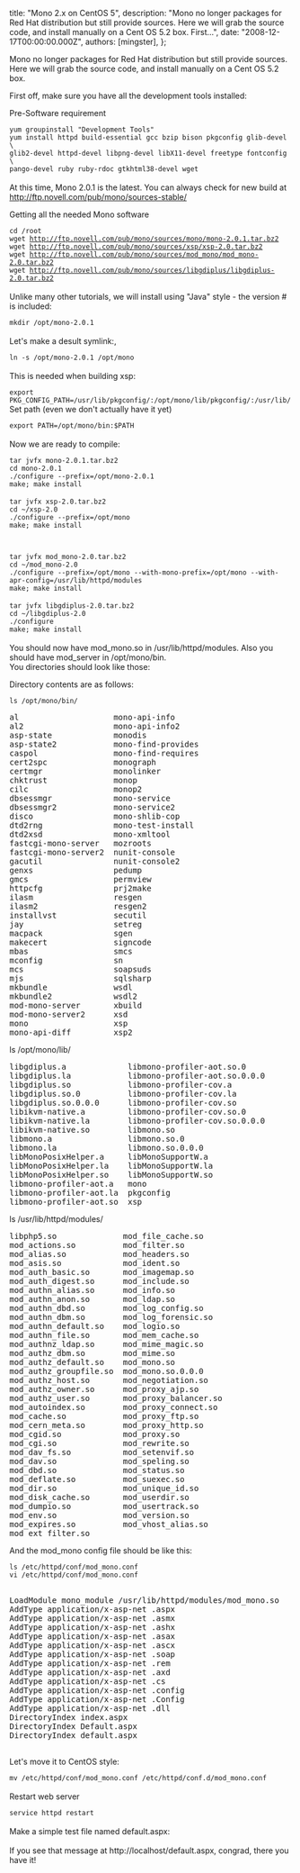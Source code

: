 
  title: "Mono 2.x on CentOS 5",
  description: "Mono no longer packages for Red Hat distribution but still provide sources. Here we will grab the source code, and install manually on a Cent OS 5.2 box. First...",
  date: "2008-12-17T00:00:00.000Z",
  authors: [mingster],
};

<p>Mono no longer packages for Red Hat distribution but still provide sources. Here we will grab the source code, and install manually on a Cent OS 5.2 box.</p>
<p>First off, make sure you have all the development tools installed:</p>
<p>Pre-Software requirement<br /><code><br />yum groupinstall "Development Tools"<br />yum install httpd build-essential gcc bzip bison pkgconfig glib-devel \<br />glib2-devel httpd-devel libpng-devel libX11-devel freetype fontconfig \<br />pango-devel ruby ruby-rdoc gtkhtml38-devel wget<br /></code><br />At this time, Mono 2.0.1 is the latest. You can always check for new build at <a href="http://ftp.novell.com/pub/mono/sources-stable/" target="_blank">http://ftp.novell.com/pub/mono/sources-stable/</a></p>
<p>Getting all the needed Mono software<br /><code><br />cd /root<br />wget <a href="http://ftp.novell.com/pub/mono/sources/mono/mono-2.0.1.tar.bz2">http://ftp.novell.com/pub/mono/sources/mono/mono-2.0.1.tar.bz2</a><br />wget <a href="http://ftp.novell.com/pub/mono/sources/xsp/xsp-2.0.tar.bz2">http://ftp.novell.com/pub/mono/sources/xsp/xsp-2.0.tar.bz2</a><br />wget <a href="http://ftp.novell.com/pub/mono/sources/mod_mono/mod_mono-2.0.tar.bz2">http://ftp.novell.com/pub/mono/sources/mod_mono/mod_mono-2.0.tar.bz2</a><br />wget <a href="http://ftp.novell.com/pub/mono/sources/libgdiplus/libgdiplus-2.0.tar.bz2">http://ftp.novell.com/pub/mono/sources/libgdiplus/libgdiplus-2.0.tar.bz2</a><br /></code><br />Unlike many other tutorials, we will install using "Java" style - the version # is included:<br /><code><br />mkdir /opt/mono-2.0.1<br /></code><br />Let's make a desult symlink:,<br /><code><br />ln -s /opt/mono-2.0.1 /opt/mono<br /></code><br />This is needed when building xsp:<br /><code><br />export PKG_CONFIG_PATH=/usr/lib/pkgconfig/:/opt/mono/lib/pkgconfig/:/usr/lib/<br /></code>Set path (even we don't actually have it yet)<br /><code><br />export PATH=/opt/mono/bin:$PATH<br /></code><br />Now we are ready to compile:<br /><code><br />tar jvfx mono-2.0.1.tar.bz2</code><br /><code>cd mono-2.0.1<br />./configure --prefix=/opt/mono-2.0.1<br />make; make install<br /></code><br /><code>tar jvfx xsp-2.0.tar.bz2</code><br /><code>cd ~/xsp-2.0<br />./configure --prefix=/opt/mono<br />make; make install</p>
<p>tar jvfx mod_mono-2.0.tar.bz2</code><br /><code>cd ~/mod_mono-2.0<br />./configure --prefix=/opt/mono --with-mono-prefix=/opt/mono --with-apr-config=/usr/lib/httpd/modules<br />make; make install<br /></code><br /><code>tar jvfx libgdiplus-2.0.tar.bz2<br /></code><code></code><code>cd ~/libgdiplus-2.0<br />./configure<br />make; make install<br /></code><br />You should now have mod_mono.so in /usr/lib/httpd/modules. Also you should have mod_server in /opt/mono/bin.<br />You directories should look like those:</p>
<p>Directory contents are as follows:<br /><code><br />ls /opt/mono/bin/</code>
<pre>al                    mono-api-info<br />al2                   mono-api-info2<br />asp-state             monodis<br />asp-state2            mono-find-provides<br />caspol                mono-find-requires<br />cert2spc              monograph<br />certmgr               monolinker<br />chktrust              monop<br />cilc                  monop2<br />dbsessmgr             mono-service<br />dbsessmgr2            mono-service2<br />disco                 mono-shlib-cop<br />dtd2rng               mono-test-install<br />dtd2xsd               mono-xmltool<br />fastcgi-mono-server   mozroots<br />fastcgi-mono-server2  nunit-console<br />gacutil               nunit-console2<br />genxs                 pedump<br />gmcs                  permview<br />httpcfg               prj2make<br />ilasm                 resgen<br />ilasm2                resgen2<br />installvst            secutil<br />jay                   setreg<br />macpack               sgen<br />makecert              signcode<br />mbas                  smcs<br />mconfig               sn<br />mcs                   soapsuds<br />mjs                   sqlsharp<br />mkbundle              wsdl<br />mkbundle2             wsdl2<br />mod-mono-server       xbuild<br />mod-mono-server2      xsd<br />mono                  xsp<br />mono-api-diff         xsp2<br /></pre>
<p>ls /opt/mono/lib/
<pre>libgdiplus.a             libmono-profiler-aot.so.0<br />libgdiplus.la            libmono-profiler-aot.so.0.0.0<br />libgdiplus.so            libmono-profiler-cov.a<br />libgdiplus.so.0          libmono-profiler-cov.la<br />libgdiplus.so.0.0.0      libmono-profiler-cov.so<br />libikvm-native.a         libmono-profiler-cov.so.0<br />libikvm-native.la        libmono-profiler-cov.so.0.0.0<br />libikvm-native.so        libmono.so<br />libmono.a                libmono.so.0<br />libmono.la               libmono.so.0.0.0<br />libMonoPosixHelper.a     libMonoSupportW.a<br />libMonoPosixHelper.la    libMonoSupportW.la<br />libMonoPosixHelper.so    libMonoSupportW.so<br />libmono-profiler-aot.a   mono<br />libmono-profiler-aot.la  pkgconfig<br />libmono-profiler-aot.so  xsp<br /></pre>
<p>ls /usr/lib/httpd/modules/
<pre>libphp5.so              mod_file_cache.so<br />mod_actions.so          mod_filter.so<br />mod_alias.so            mod_headers.so<br />mod_asis.so             mod_ident.so<br />mod_auth_basic.so       mod_imagemap.so<br />mod_auth_digest.so      mod_include.so<br />mod_authn_alias.so      mod_info.so<br />mod_authn_anon.so       mod_ldap.so<br />mod_authn_dbd.so        mod_log_config.so<br />mod_authn_dbm.so        mod_log_forensic.so<br />mod_authn_default.so    mod_logio.so<br />mod_authn_file.so       mod_mem_cache.so<br />mod_authnz_ldap.so      mod_mime_magic.so<br />mod_authz_dbm.so        mod_mime.so<br />mod_authz_default.so    mod_mono.so<br />mod_authz_groupfile.so  mod_mono.so.0.0.0<br />mod_authz_host.so       mod_negotiation.so<br />mod_authz_owner.so      mod_proxy_ajp.so<br />mod_authz_user.so       mod_proxy_balancer.so<br />mod_autoindex.so        mod_proxy_connect.so<br />mod_cache.so            mod_proxy_ftp.so<br />mod_cern_meta.so        mod_proxy_http.so<br />mod_cgid.so             mod_proxy.so<br />mod_cgi.so              mod_rewrite.so<br />mod_dav_fs.so           mod_setenvif.so<br />mod_dav.so              mod_speling.so<br />mod_dbd.so              mod_status.so<br />mod_deflate.so          mod_suexec.so<br />mod_dir.so              mod_unique_id.so<br />mod_disk_cache.so       mod_userdir.so<br />mod_dumpio.so           mod_usertrack.so<br />mod_env.so              mod_version.so<br />mod_expires.so          mod_vhost_alias.so<br />mod_ext_filter.so<br /></pre>
<p>And the mod_mono config file should be like this:<br /><code><br />ls /etc/httpd/conf/mod_mono.conf<br />vi </code><code>/etc/httpd/conf/mod_mono.conf</code>
<pre><br />LoadModule mono_module /usr/lib/httpd/modules/mod_mono.so<br />AddType application/x-asp-net .aspx<br />AddType application/x-asp-net .asmx<br />AddType application/x-asp-net .ashx<br />AddType application/x-asp-net .asax<br />AddType application/x-asp-net .ascx<br />AddType application/x-asp-net .soap<br />AddType application/x-asp-net .rem<br />AddType application/x-asp-net .axd<br />AddType application/x-asp-net .cs<br />AddType application/x-asp-net .config<br />AddType application/x-asp-net .Config<br />AddType application/x-asp-net .dll<br />DirectoryIndex index.aspx<br />DirectoryIndex Default.aspx<br />DirectoryIndex default.aspx<br /><br /></pre>
<p>Let's move it to CentOS style:<br /><code><br />mv /etc/httpd/conf/mod_mono.conf /etc/httpd/conf.d/mod_mono.conf<br /></code><br />Restart web server<br /><code><br />service httpd restart<br /></code><br />Make a simple test file named default.aspx:<code><br /></code><br />If you see that message at http://localhost/default.aspx, congrad, there you have it!</p>
